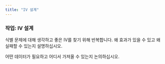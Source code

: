 ```yaml
---
title: "IV 설계"
---
```


### 작업: IV 설계

식별 문제에 대해 생각하고 좋은 IV를 찾기 위해 반복합니다. 왜 효과가 있을 수 있고 왜 실패할 수 있는지 설명하십시오.

어떤 데이터가 필요하고 어디서 가져올 수 있는지 논의하십시오.